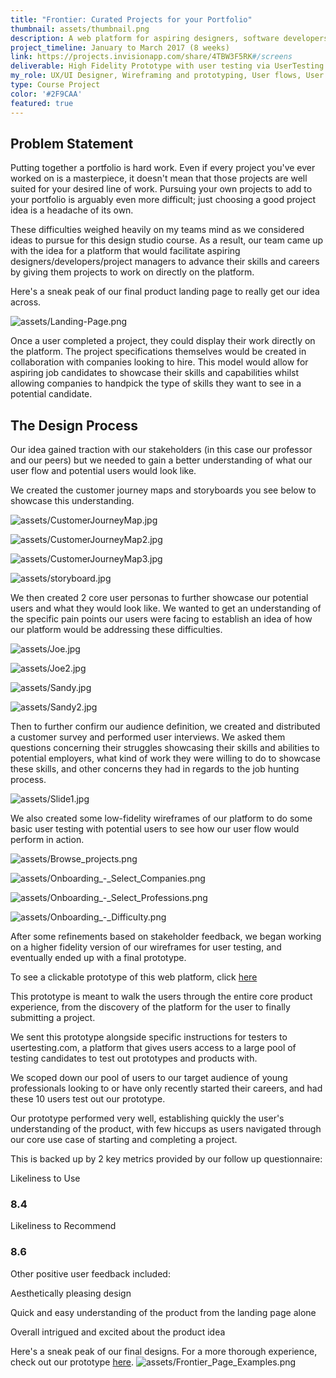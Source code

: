 ```yaml
---
title: "Frontier: Curated Projects for your Portfolio"
thumbnail: assets/thumbnail.png
description: A web platform for aspiring designers, software developers, data scientists, and other entry-level professionals to complete curated portfolio projects and show off their work to companies
project_timeline: January to March 2017 (8 weeks)
link: https://projects.invisionapp.com/share/4TBW3F5RK#/screens
deliverable: High Fidelity Prototype with user testing via UserTesting.com
my_role: UX/UI Designer, Wireframing and prototyping, User flows, User interviews, User Research
type: Course Project
color: '#2F9CAA'
featured: true
---
```


## Problem Statement

Putting together a portfolio is hard work. Even if every project you've ever worked
on is a masterpiece, it doesn't mean that those projects are well suited for your desired
line of work. Pursuing your own projects to add to your portfolio is arguably
even more difficult; just choosing a good project idea is a headache of its own.

These difficulties weighed heavily on my teams mind as we considered ideas to pursue
for this design studio course. As a result, our team came up with the idea for
a platform that would facilitate aspiring designers/developers/project managers
to advance their skills and careers by giving them projects to work on directly
on the platform.

Here's a sneak peak of our final product landing page to really get our idea across.

![assets/Landing-Page.png](assets/Landing-Page.png)

Once a user completed a project, they could display their work directly on the platform.
The project specifications themselves would be created in collaboration with companies
looking to hire. This model would allow for aspiring job candidates to showcase their
skills and capabilities whilst allowing companies to handpick the type of skills they
want to see in a potential candidate.

## The Design Process

Our idea gained traction with our stakeholders (in this case our professor and our peers)
but we needed to gain a better understanding of what our user flow and potential
users would look like.

We created the customer journey maps and storyboards you see below to showcase this
understanding.

<div className="row">
  <div className="col">

  ![assets/CustomerJourneyMap.jpg](assets/CustomerJourneyMap.jpg)

  ![assets/CustomerJourneyMap2.jpg](assets/CustomerJourneyMap2.jpg)

  </div>
  <div className="col">

  ![assets/CustomerJourneyMap3.jpg](assets/CustomerJourneyMap3.jpg)

  ![assets/storyboard.jpg](assets/storyboard.jpg)

  </div>
</div>

We then created 2 core user personas to further showcase our potential users and what they would look like.
We wanted to get an understanding of the specific pain points our users were facing to establish an
idea of how our platform would be addressing these difficulties.

<div className="row">
  <div className="col">

  ![assets/Joe.jpg](assets/Joe.jpg)

  </div>

  <div className="col">

  ![assets/Joe2.jpg](assets/Joe2.jpg)

  </div>
</div>

<div className="row">
  <div className="col">

  ![assets/Sandy.jpg](assets/Sandy.jpg)

  </div>
  <div className="col">

  ![assets/Sandy2.jpg](assets/Sandy2.jpg)

  </div>
</div>

Then to further confirm our audience definition, we created and distributed a customer
survey and performed user interviews. We asked them questions concerning their struggles
showcasing their skills and abilities to potential employers, what kind of work
they were willing to do to showcase these skills, and other concerns they had in
regards to the job hunting process.

![assets/Slide1.jpg](assets/Slide1.jpg)

We also created some low-fidelity wireframes of our platform to do some basic user testing
with potential users to see how our user flow would perform in action.

<div className="row">
  <div className="col">

  ![assets/Browse_projects.png](assets/Browse_projects.png)

  ![assets/Onboarding_-_Select_Companies.png](assets/Onboarding_-_Select_Companies.png)

  </div>
  <div className="col">

  ![assets/Onboarding_-_Select_Professions.png](assets/Onboarding_-_Select_Professions.png)

  ![assets/Onboarding_-_Difficulty.png](assets/Onboarding_-_Difficulty.png)

  </div>
</div>

After some refinements based on stakeholder feedback, we began working on a higher fidelity
version of our wireframes for user testing, and eventually ended up with a final prototype.

To see a clickable prototype of this web platform, click [here](https://projects.invisionapp.com/share/4TBW3F5RK#/screens)

This prototype is meant to walk the users through the entire core product experience,
from the discovery of the platform for the user to finally submitting a project.

We sent this prototype alongside specific instructions for testers to usertesting.com,
a platform that gives users access to a large pool of testing candidates to test
out prototypes and products with.

We scoped down our pool of users to our target audience of young professionals looking
to or have only recently started their careers, and had these 10 users test out our prototype.

Our prototype performed very well, establishing quickly the user's understanding of
the product, with few hiccups as users navigated through our core use case of starting
and completing a project.

This is backed up by 2 key metrics provided by our follow up questionnaire:

<div className="scores">
  <div>
   <p>Likeliness to Use </p>
   <h3> 8.4 </h3>
  </div>
  <div>
   <p>Likeliness to Recommend </p>
   <h3> 8.6 </h3>
  </div>
</div>

Other positive user feedback included:

<div className="feedback">
<p>Aesthetically pleasing design</p>
<p>Quick and easy understanding of the product from the landing page alone</p>
<p>Overall intrigued and excited about the product idea</p>
</div>

Here's a sneak peak of our final designs. For a more thorough experience,
check out our prototype [here](https://projects.invisionapp.com/share/4TBW3F5RK#/screens).
![assets/Frontier_Page_Examples.png](assets/Frontier_Page_Examples.png)
